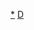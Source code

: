 {{Navbox
|name = 德国君主
|image =[[File:The Crown Of Charlemagne.png|50px]][[File:Deutsches Reich - Kaiserkrone (1889).svg|50px]]
|title = 德国君主列表
|state = <includeonly>collapsed</includeonly>
|listclass = hlist
 
|group1 = [[東法蘭克王國]]
|list1 =
* [[日耳曼人路易]]
* [[青年路易]]
* [[卡洛曼 (巴伐利亚国王)|卡洛曼]]
* [[胖子查理]]
* [[阿努尔夫 (东法兰克)|阿努尔夫]]
* [[童子路易]]
* [[康拉德一世 (德意志)|康拉德一世]]
* [[亨利一世 (德意志)|亨利一世]]

|group2 = {{flag|神圣罗马帝国}}
|list2 =
* [[奥托一世 (神圣罗马帝国)|奥托一世]]
* [[奥托二世 (神圣罗马帝国)|奥托二世]]
* [[奥托三世 (神圣罗马帝国)|奥托三世]]
* [[亨利二世_(神圣罗马帝国)|海因里希二世]]
* [[康拉德二世_(神圣罗马帝国)|康拉德二世]]（长者）
* [[海因里希三世_(神圣罗马帝国)|海因里希三世]]（虔诚者）
* [[海因里希四世_(神圣罗马帝国)|海因里希四世]]（忏悔者）
* [[海因里希五世_(神圣罗马帝国)|海因里希五世]]
* [[洛泰尔二世 (神圣罗马帝国)|洛泰尔二世]]
* [[腓特烈一世 (神圣罗马帝国)|弗里德里希一世]]（巴巴洛萨）
* [[亨利六世_(神圣罗马帝国)|海因里希六世]]
* [[奥托四世 (神圣罗马帝国)|奥托四世]]
* [[腓特烈二世 (神圣罗马帝国)|弗里德里希二世]]（贤明者）
* [[亨利七世_(神圣罗马帝国)|海因里希七世]]
* [[路易四世_(神圣罗马帝国)|路德维希四世]]
* [[查理四世_(神圣罗马帝国)|卡尔四世]]
* [[西吉斯蒙德 (神圣罗马帝国)|西吉斯蒙德一世]]
* [[腓特烈三世 (神圣罗马帝国)|弗里德里希三世]]（和平者）
* [[马克西米利安一世 (神圣罗马帝国)|马克西米利安大帝]]
* [[查理五世_(神圣罗马帝国)|卡尔五世]]
* [[斐迪南一世 (神圣罗马帝国)|斐迪南一世]]
* [[马克西米利安二世_(神圣罗马帝国)|马克西米利安二世]]
* [[鲁道夫二世 (神圣罗马帝国)|鲁道夫二世]]
* [[马蒂亚斯 (神圣罗马帝国皇帝)|马蒂亚斯一世]]
* [[斐迪南二世 (神圣罗马帝国)|斐迪南二世]]
* [[斐迪南三世 (神圣罗马帝国)|斐迪德三世]]
* [[利奥波德一世 (神圣罗马帝国)|利奥波德一世]]
* [[约瑟夫一世 (神圣罗马帝国)|约瑟夫一世]]
* [[查理六世 (神圣罗马帝国)|卡尔六世]]
* [[查理七世 (神圣罗马帝国)|卡尔七世]]
* [[弗朗茨一世 (神圣罗马帝国)|弗朗茨一世]]和[[玛丽亚·特蕾莎|特蕾西亚女皇]]（共治）
* [[约瑟夫二世 (神圣罗马帝国)|约瑟夫二世]]
* [[利奥波德二世 (神圣罗马帝国)|利奥波德二世]]
* [[弗朗茨二世 (神圣罗马帝国)|弗朗茨二世]]

|group3 = [[File:Alleged flag of the Rhine Confederation 1806-13.svg|23px]]<br>[[莱茵邦联]]
|list3 =
* [[拿破仑·波拿巴]]

|group4 = {{flag|德意志邦聯}}
|list4 =
* [[弗朗茨二世 (神圣罗马帝国)|弗朗茨二世]]
* [[斐迪南一世 (奥地利)|斐迪南一世]]
* [[约翰大公 (奥地利)|约翰大公]]
* [[腓特烈·威廉四世]]
* [[弗朗茨·约瑟夫一世]]

|group5 = {{flag|北德意志邦聯}}
|list5 =
* [[威廉一世 (德国)|威廉一世]]

|group6 = {{flag|德意志帝國}}
|list6 =
* [[威廉一世 (德国)|威廉一世]]
* [[腓特烈三世 (普鲁士)|腓特烈三世]]
* [[威廉二世 (德国)|威廉二世]]

|below = 
}}<noinclude>
[[Category:德国君主|*]]
[[Category:欧洲君主模板|D]]
</noinclude>